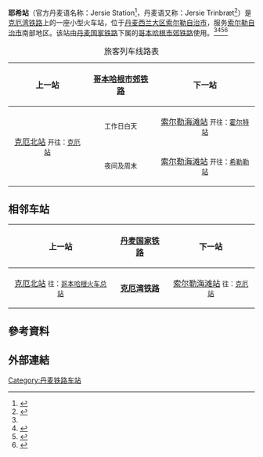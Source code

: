 {{Infobox station
| name = 
| native_name = Jersie Station
| type = [[哥本哈根市郊铁路车站列表|哥本哈根市郊铁路车站]]
| image = 
| image_caption = 耶希站夜景，2009年1月2日拍摄
| address = {{DEN}} [[西兰大区|西兰大区]] [[索尔勒自治市|索尔勒自治市]] {{link-da|索尔勒海滩|Solrød Strand}}（2680）桦树街1号
| coordinates = {{Coord|55|31|14|N|12|12|30|E|type:railwaystation_region:DK|display=inline,title}}
| line = [[克厄湾铁路|克厄湾铁路]]
| other = 
| structure = 
| platform = 两座[[侧式站台|侧式站台]]
| depth = 
| levels = 
| tracks = 2条
| parking = 
| bicycle = 
| baggage_check = 
| opened = 1983年9月25日
| closed = 
| rebuilt = 
| electrified = 
| ADA = 
| code = Jsi
| operator = [[丹麦国家铁路|丹麦国家铁路]]
| zone = 89/99
| smartcardname = 
| smartcardstatus = 
| former = 
| passengers = 
| pass_year = 
| pass_percent = 
| pass_system = 
| mpassengers = 
}}
'''耶希站'''（官方丹麦语名称：Jersie Station<ref>{{Cite web|title=Jersie Station - Tag toget til og fra Jersie togstation med DSB|url=https://www.dsb.dk/kundeservice/stationer/jersie/|accessdate=2021-03-25|work=|publisher=丹麦国家铁路官网|language=da|archive-date=2018-11-24|archive-url=https://web.archive.org/web/20181124055303/https://www.dsb.dk/kundeservice/stationer/jersie/|dead-url=no}}</ref>，丹麦语又称：Jersie Trinbræt<ref name=":0">{{Cite web|title=Jersie Trinbræt (Jsi)|url=https://danskejernbaner.dk/vis.station.php?FORLOEB_ID=951&content=Jersie+Trinbr%C3%A6t+(Jsi)|accessdate=2021-03-25|work=danskejernbaner.dk|language=da|archive-date=2021-01-19|archive-url=https://web.archive.org/web/20210119152720/http://danskejernbaner.dk/vis.station.php?FORLOEB_ID=951&content=Jersie+Trinbr%C3%A6t+(Jsi)|dead-url=no}}</ref>）是[[克厄湾铁路|克厄湾铁路]]上的一座小型火车站，位于[[丹麦|丹麦]][[西兰大区|西兰大区]][[索尔勒自治市|索尔勒自治市]]，服务[[索爾勒自治市|索尔勒自治市]]南部地区。该站由[[丹麦国家铁路|丹麦国家铁路]]下属的[[哥本哈根市郊铁路|哥本哈根市郊铁路]]使用。<ref name=":0" /><ref>{{Cite web|title=Ind i lyset|url=https://www.flickr.com/photos/volhardt/3364323090/|author=volhardt|date=2009年1月2日|publisher=flickr|language=en}}</ref><ref>{{Cite web|title=2021 最佳索勒赫海灘 - 耶希站民宿用家推介 @Expedia 智遊網|url=https://www.expedia.com.hk/Solrod-Strand-Jersie-Station-Bed-And-Breakfast.d6196157-aaBedAndBreakfast.Travel-Guide-Accommodation|accessdate=2021-03-25|work=Expedia.com.hk|language=zh-HK}}</ref><ref>{{Cite web|title=Jersie St.|url=https://www.google.com.tw/maps/place/Jersie+St./@55.520873,12.2084737,172m/data=!3m1!1e3!4m5!3m4!1s0x0:0x93d7770e07eb88a6!8m2!3d55.5207129!4d12.2086235|accessdate=2021-03-25|work=|publisher=谷歌地图|language=zh-TW}}</ref>
{| class="wikitable"
|+旅客列车线路表
!上一站
![[哥本哈根市郊铁路|哥本哈根市郊铁路]]
!下一站
|-
| rowspan="2" align="center" |[[克厄北站|克厄北站]]
<small>开往：[[克厄站|克厄站]]</small>
| align="center" |'''{{S-train service small|E}}'''
<small>工作日白天</small>
| align="center" |[[索尔勒海滩站|索尔勒海滩站]]
<small>开往：[[霍尔特站|霍尔特站]]</small>
|-
| align="center" |{{S-train service small|A}}
<small>夜间及周末</small>
| align="center" |[[索尔勒海滩站|索尔勒海滩站]]
<small>开往：[[希勒勒站|希勒勒站]]</small>
|}

== 相邻车站 ==
{| class="wikitable"
!上一站
![[丹麦国家铁路|丹麦国家铁路]]
!下一站
|-
| align="center" |[[克厄北站|克厄北站]]
<small>往：[[哥本哈根火车总站|哥本哈根火车总站]]</small>
| align="center" |'''[[克厄湾铁路|克厄湾铁路]]'''
| align="center" |[[索尔勒海滩站|索尔勒海滩站]]
<small>往：[[克厄站|克厄站]]</small>
|}

== 參考資料 ==
{{Reflist|2}}

== 外部連結 ==
{{commonscat|Jersie Station}}

[[Category:丹麦铁路车站|Category:丹麦铁路车站]]